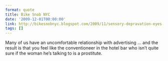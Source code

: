 ```yaml
---
format: quote
title: Bike Snob NYC
date: '2009-12-01T00:00:00'
link: http://bikesnobnyc.blogspot.com/2009/11/sensory-depravation-eyes-wide-open-ears.html
tags: []
---
```




Many of us have an uncomfortable relationship with advertising &#8230; and the result is that you feel like the conventioneer in the hotel bar who isn&#8217;t quite sure if the woman he&#8217;s talking to is a prostitute.